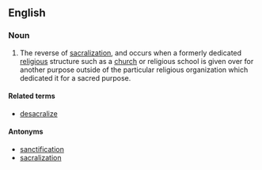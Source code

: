 ==English==

===Noun===
{{en-noun|desacralizations}}

# {{label|en|religion}} The reverse of [[sacralization]], and occurs when a formerly dedicated [[religious]] structure such as a [[church]] or religious school is given over for another purpose outside of the particular religious organization which dedicated it for a sacred purpose.

====Related terms====
* [[desacralize]]

====Antonyms====
* [[sanctification]]
* [[sacralization]]